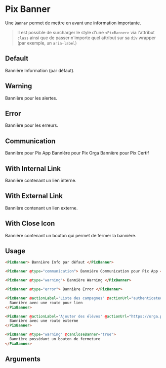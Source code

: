 
<Meta of={ComponentStories} />

# Pix Banner

Une `Banner` permet de mettre en avant une information importante.

> Il est possible de surcharger le style d'une `<PixBanner>` via l'attribut `class` ainsi que de passer n'importe quel attribut sur sa `div` wrapper (par exemple, un `aria-label`)

## Default

Bannière Information (par défaut).

<Story of={ComponentStories.Default} height={75}/>

## Warning

Bannière pour les alertes.

<Story of={ComponentStories.warning} height={75} />

## Error

Bannière pour les erreurs.

<Story of={ComponentStories.error} height={75} />

## Communication

Bannière pour Pix App
<Story of={ComponentStories.communicationPixApp} height={75} />
Bannière pour Pix Orga
<Story of={ComponentStories.communicationPixOrga} height={75} />
Bannière pour Pix Certif
<Story of={ComponentStories.communicationPixCertif} height={75} />

## With Internal Link

Bannière contenant un lien interne.

<Story of={ComponentStories.withInternalLink} height={100} />


## With External Link

Bannière contenant un lien externe.

<Story of={ComponentStories.withExternalLink} height={100} />


## With Close Icon

Bannière contenant un bouton qui permet de fermer la bannière.

<Story of={ComponentStories.withCloseIcon} height={100} />


## Usage

```html
<PixBanner> Bannière Info par défaut </PixBanner>

<PixBanner @type="communication"> Bannière Communication pour Pix App </PixBanner>

<PixBanner @type="warning"> Bannière Warning </PixBanner>

<PixBanner @type="error"> Bannière Error </PixBanner>

<PixBanner @actionLabel="Liste des campagnes" @actionUrl="authenticated.campaigns">
  Bannière avec une route pour lien
</PixBanner>

<PixBanner @actionLabel="Ajouter des élèves" @actionUrl="https://orga.pix.fr/eleves">
  Bannière avec une route externe
</PixBanner>

<PixBanner @type="warning" @canCloseBanner="true">
  Bannière possédant un bouton de fermeture
</PixBanner>
```

## Arguments

<ArgTypes of={ComponentStories} />
